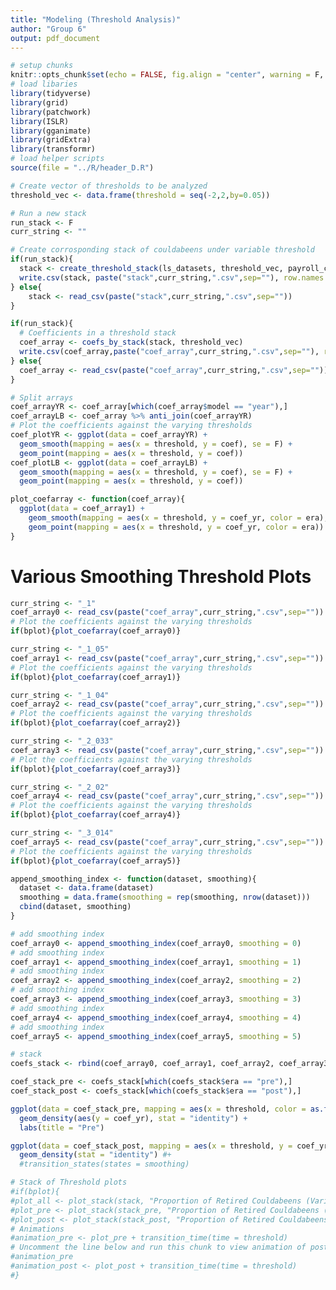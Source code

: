 ```yaml
---
title: "Modeling (Threshold Analysis)"
author: "Group 6"
output: pdf_document
---
```


```r
# setup chunks
knitr::opts_chunk$set(echo = FALSE, fig.align = "center", warning = F, message = F)
# load libaries
library(tidyverse)
library(grid)
library(patchwork)
library(ISLR)
library(gganimate)
library(gridExtra)
library(transformr)
# load helper scripts
source(file = "../R/header_D.R")
```

```r
# Create vector of thresholds to be analyzed
threshold_vec <- data.frame(threshold = seq(-2,2,by=0.05))
```

```r
# Run a new stack
run_stack <- F
curr_string <- ""

# Create corrosponding stack of couldabeens under variable threshold
if(run_stack){
  stack <- create_threshold_stack(ls_datasets, threshold_vec, payroll_c)
  write.csv(stack, paste("stack",curr_string,".csv",sep=""), row.names = FALSE)
} else{
    stack <- read_csv(paste("stack",curr_string,".csv",sep=""))
}
```

```r
if(run_stack){
  # Coefficients in a threshold stack
  coef_array <- coefs_by_stack(stack, threshold_vec)
  write.csv(coef_array,paste("coef_array",curr_string,".csv",sep=""), row.names = FALSE)
} else{
  coef_array <- read_csv(paste("coef_array",curr_string,".csv",sep=""))
}
```

```r
# Split arrays
coef_arrayYR <- coef_array[which(coef_array$model == "year"),]
coef_arrayLB <- coef_array %>% anti_join(coef_arrayYR)
# Plot the coefficients against the varying thresholds
coef_plotYR <- ggplot(data = coef_arrayYR) + 
  geom_smooth(mapping = aes(x = threshold, y = coef), se = F) +
  geom_point(mapping = aes(x = threshold, y = coef))
coef_plotLB <- ggplot(data = coef_arrayLB) + 
  geom_smooth(mapping = aes(x = threshold, y = coef), se = F) +
  geom_point(mapping = aes(x = threshold, y = coef))
```

\newpage

```r
plot_coefarray <- function(coef_array){
  ggplot(data = coef_array1) + 
    geom_smooth(mapping = aes(x = threshold, y = coef_yr, color = era), se = F) +
    geom_point(mapping = aes(x = threshold, y = coef_yr, color = era))
}
```


# Various Smoothing Threshold Plots

```r
curr_string <- "_1"
coef_array0 <- read_csv(paste("coef_array",curr_string,".csv",sep=""))
# Plot the coefficients against the varying thresholds
if(bplot){plot_coefarray(coef_array0)}
```

```r
curr_string <- "_1_05"
coef_array1 <- read_csv(paste("coef_array",curr_string,".csv",sep=""))
# Plot the coefficients against the varying thresholds
if(bplot){plot_coefarray(coef_array1)}
```

```r
curr_string <- "_1_04"
coef_array2 <- read_csv(paste("coef_array",curr_string,".csv",sep=""))
# Plot the coefficients against the varying thresholds
if(bplot){plot_coefarray(coef_array2)}
```

```r
curr_string <- "_2_033"
coef_array3 <- read_csv(paste("coef_array",curr_string,".csv",sep=""))
# Plot the coefficients against the varying thresholds
if(bplot){plot_coefarray(coef_array3)}
```

```r
curr_string <- "_2_02"
coef_array4 <- read_csv(paste("coef_array",curr_string,".csv",sep=""))
# Plot the coefficients against the varying thresholds
if(bplot){plot_coefarray(coef_array4)}
```

```r
curr_string <- "_3_014"
coef_array5 <- read_csv(paste("coef_array",curr_string,".csv",sep=""))
# Plot the coefficients against the varying thresholds
if(bplot){plot_coefarray(coef_array5)}
```

```r
append_smoothing_index <- function(dataset, smoothing){
  dataset <- data.frame(dataset)
  smoothing = data.frame(smoothing = rep(smoothing, nrow(dataset)))
  cbind(dataset, smoothing)
}
```


```r
# add smoothing index
coef_array0 <- append_smoothing_index(coef_array0, smoothing = 0)
# add smoothing index
coef_array1 <- append_smoothing_index(coef_array1, smoothing = 1)
# add smoothing index
coef_array2 <- append_smoothing_index(coef_array2, smoothing = 2)
# add smoothing index
coef_array3 <- append_smoothing_index(coef_array3, smoothing = 3)
# add smoothing index
coef_array4 <- append_smoothing_index(coef_array4, smoothing = 4)
# add smoothing index
coef_array5 <- append_smoothing_index(coef_array5, smoothing = 5)
```

```r
# stack
coefs_stack <- rbind(coef_array0, coef_array1, coef_array2, coef_array3, coef_array4, coef_array5)
```

```r
coef_stack_pre <- coefs_stack[which(coefs_stack$era == "pre"),]
coef_stack_post <- coefs_stack[which(coefs_stack$era == "post"),]
```

```r
ggplot(data = coef_stack_pre, mapping = aes(x = threshold, color = as.factor(smoothing))) + 
  geom_density(aes(y = coef_yr), stat = "identity") +
  labs(title = "Pre")
```

```r
ggplot(data = coef_stack_post, mapping = aes(x = threshold, y = coef_yr, color = as.factor(smoothing))) + 
  geom_density(stat = "identity") #+ 
  #transition_states(states = smoothing)
```



```r
# Stack of Threshold plots
#if(bplot){
#plot_all <- plot_stack(stack, "Proportion of Retired Couldabeens (Variable Classification Threshold)")
#plot_pre <- plot_stack(stack_pre, "Proportion of Retired Couldabeens (Pre-Rule Era)")
#plot_post <- plot_stack(stack_post, "Proportion of Retired Couldabeens (Post-Rule Era)")
# Animations
#animation_pre <- plot_pre + transition_time(time = threshold)
# Uncomment the line below and run this chunk to view animation of post-rule thresholds
#animation_pre
#animation_post <- plot_post + transition_time(time = threshold)
#}
```






